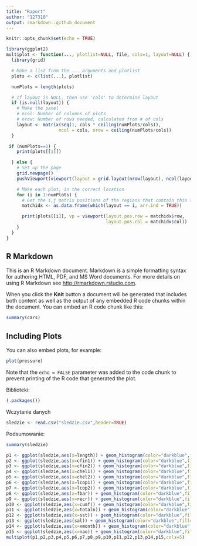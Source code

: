 ```yaml
---
title: "Raport"
author: "127310"
output: rmarkdown::github_document
---
```


```r
knitr::opts_chunk$set(echo = TRUE)
```
```r
library(ggplot2)
multiplot <- function(..., plotlist=NULL, file, cols=1, layout=NULL) {
  library(grid)

  # Make a list from the ... arguments and plotlist
  plots <- c(list(...), plotlist)

  numPlots = length(plots)

  # If layout is NULL, then use 'cols' to determine layout
  if (is.null(layout)) {
    # Make the panel
    # ncol: Number of columns of plots
    # nrow: Number of rows needed, calculated from # of cols
    layout <- matrix(seq(1, cols * ceiling(numPlots/cols)),
                    ncol = cols, nrow = ceiling(numPlots/cols))
  }

 if (numPlots==1) {
    print(plots[[1]])

  } else {
    # Set up the page
    grid.newpage()
    pushViewport(viewport(layout = grid.layout(nrow(layout), ncol(layout))))

    # Make each plot, in the correct location
    for (i in 1:numPlots) {
      # Get the i,j matrix positions of the regions that contain this subplot
      matchidx <- as.data.frame(which(layout == i, arr.ind = TRUE))

      print(plots[[i]], vp = viewport(layout.pos.row = matchidx$row,
                                      layout.pos.col = matchidx$col))
    }
  }
}
```

## R Markdown

This is an R Markdown document. Markdown is a simple formatting syntax for authoring HTML, PDF, and MS Word documents. For more details on using R Markdown see <http://rmarkdown.rstudio.com>.

When you click the **Knit** button a document will be generated that includes both content as well as the output of any embedded R code chunks within the document. You can embed an R code chunk like this:

```r
summary(cars)
```

## Including Plots

You can also embed plots, for example:

```r
plot(pressure)
```

Note that the `echo = FALSE` parameter was added to the code chunk to prevent printing of the R code that generated the plot.

Biblioteki:
```r
(.packages())
```
Wczytanie danych
```r
sledzie <- read.csv("sledzie.csv",header=TRUE)
```
Podsumowanie:
```r
summary(sledzie)
```
```r
p1 <- ggplot(sledzie,aes(x=length)) + geom_histogram(color="darkblue",fill="lightblue",stat="count")
p2 <- ggplot(sledzie,aes(x=cfin1)) + geom_histogram(color="darkblue",fill="lightblue",stat="count") 
p3 <- ggplot(sledzie,aes(x=cfin2)) + geom_histogram(color="darkblue",fill="lightblue",stat="count")
p4 <- ggplot(sledzie,aes(x=chel1)) + geom_histogram(color="darkblue",fill="lightblue",stat="count")
p5 <- ggplot(sledzie,aes(x=chel2)) + geom_histogram(color="darkblue",fill="lightblue",stat="count")
p6 <- ggplot(sledzie,aes(x=lcop1)) + geom_histogram(color="darkblue",fill="lightblue",stat="count")
p7 <- ggplot(sledzie,aes(x=lcop2)) + geom_histogram(color="darkblue",fill="lightblue",stat="count")
p8 <- ggplot(sledzie,aes(x=fbar)) + geom_histogram(color="darkblue",fill="lightblue",stat="count")
p9 <- ggplot(sledzie,aes(x=recr)) + geom_histogram(color="darkblue",fill="lightblue",stat="count")
p10 <- ggplot(sledzie,aes(x=cumf)) + geom_histogram(color="darkblue",fill="lightblue",stat="count")
p11 <- ggplot(sledzie,aes(x=totaln)) + geom_histogram(color="darkblue",fill="lightblue",stat="count")
p12 <- ggplot(sledzie,aes(x=sst)) + geom_histogram(color="darkblue",fill="lightblue",stat="count")
p13 <- ggplot(sledzie,aes(sal)) + geom_histogram(color="darkblue",fill="lightblue",stat="count")
p14 <- ggplot(sledzie,aes(x=xmonth)) + geom_histogram(color="darkblue",fill="lightblue",stat="count")
p15 <- ggplot(sledzie,aes(x=nao)) + geom_histogram(color="darkblue",fill="lightblue",stat="count")
multiplot(p1,p2,p3,p4,p5,p6,p7,p8,p9,p10,p11,p12,p13,p14,p15,cols=5)
```


